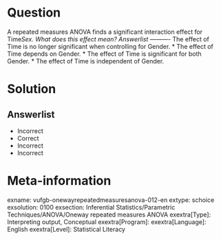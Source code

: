 Question
========
  
A repeated measures ANOVA finds a significant interaction effect for Time*Sex. What does this effect mean? 
Answerlist
----------
* The effect of Time is no longer significant when controlling for Gender.
* The effect of Time depends on Gender.
* The effect of Time is significant for both Gender.
* The effect of Time is independent of Gender.

Solution
========

Answerlist
----------
* Incorrect
* Correct
* Incorrect
* Incorrect

Meta-information
================
exname: vufgb-onewayrepeatedmeasuresanova-012-en
extype: schoice
exsolution: 0100
exsection: Inferential Statistics/Parametric Techniques/ANOVA/Oneway repeated measures ANOVA
exextra[Type]: Interpreting output, Conceptual
exextra[Program]: 
exextra[Language]: English
exextra[Level]: Statistical Literacy
